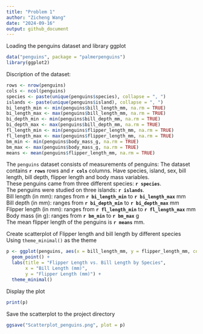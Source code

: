 ```yaml
---
title: "Problem 1"
author: "Zicheng Wang"
date: "2024-09-16"
output: github_document
---
```


Loading the penguins dataset and library ggplot
```r
data("penguins", package = "palmerpenguins")
library(ggplot2)
```

Discription of the dataset:  
```r
rows <- nrow(penguins)
cols <- ncol(penguins)
species <- paste(unique(penguins$species), collapse = ", ")
islands <- paste(unique(penguins$island), collapse = ", ")
bi_length_min <- min(penguins$bill_length_mm, na.rm = TRUE)
bi_length_max <- max(penguins$bill_length_mm, na.rm = TRUE)
bi_depth_min <- min(penguins$bill_depth_mm, na.rm = TRUE)
bi_depth_max <- max(penguins$bill_depth_mm, na.rm = TRUE)
fl_length_min <- min(penguins$flipper_length_mm, na.rm = TRUE)
fl_length_max <- max(penguins$flipper_length_mm, na.rm = TRUE)
bm_min <- min(penguins$body_mass_g, na.rm = TRUE)
bm_max <- max(penguins$body_mass_g, na.rm = TRUE)
means <- mean(penguins$flipper_length_mm, na.rm = TRUE)
```

The `penguins` dataset consists of measurements of penguins:
The dataset contains **`r rows`** rows and **`r cols`** columns. Have species, island, sex, bill length, bill depth, flipper length and body mass variables.  
These penguins came from three different species: **`r species`**.  
The penguins were studied on three islands: **`r islands`**.  
Bill length (in mm): ranges from **`r bi_length_min`** to **`r bi_length_max`** mm  
Bill depth (in mm): ranges from **`r bi_depth_min`** to **`r bi_depth_max`** mm  
Flipper length (in mm): ranges from **`r fl_length_min`** to **`r fl_length_max`** mm  
Body mass (in g): ranges from **`r bm_min`** to **`r bm_max`** g  
The mean flipper length of the penguins is **`r means`** mm.


Create scatterplot of Flipper length and bill length by different species
Using `theme_minimal()` as the theme
```r
p <- ggplot(penguins, aes(x = bill_length_mm, y = flipper_length_mm, color = species)) +
  geom_point() +
  labs(title = "Flipper Length vs. Bill Length by Species", 
       x = "Bill Length (mm)", 
       y = "Flipper Length (mm)") +
  theme_minimal()
```

Display the plot
```r
print(p)
```

Save the scatterplot to the project directory
```r
ggsave("Scatterplot_penguins.png", plot = p)
```
